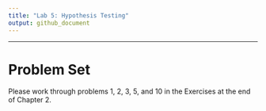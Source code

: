 ```yaml
---
title: "Lab 5: Hypothesis Testing"
output: github_document
---
```




* * *

# Problem Set

Please work through problems 1, 2, 3, 5, and 10 in the Exercises at the end of Chapter 2.